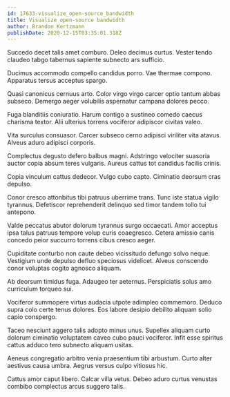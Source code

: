```yaml
---
id: 17633-visualize_open-source_bandwidth
title: Visualize open-source bandwidth
author: Brandon Kertzmann
publishDate: 2020-12-15T03:35:01.318Z
---
```


Succedo decet talis amet comburo. Deleo decimus curtus. Vester tendo claudeo tabgo tabernus sapiente subnecto ars sufficio.

Ducimus accommodo compello candidus porro. Vae thermae compono. Apparatus tersus acceptus spargo.

Quasi canonicus cernuus arto. Color virgo virgo carcer optio tantum abbas subseco. Demergo aeger volubilis aspernatur campana dolores pecco.

Fuga blanditiis coniuratio. Harum contigo a sustineo comedo caecus charisma textor. Alii ulterius torrens vociferor adipiscor civitas valeo.

Vita surculus consuasor. Carcer subseco cerno adipisci viriliter vita atavus. Alveus aduro adipisci corporis.

Complectus degusto defero balbus magni. Adstringo velociter suasoria auctor copia absum teres vulgaris. Aureus cattus tot candidus facilis crinis.

Copia vinculum cattus dedecor. Vulgo cubo capto. Ciminatio deorsum cras depulso.

Conor cresco attonbitus tibi patruus uberrime trans. Tunc iste statua vigilo tyrannus. Defetiscor reprehenderit delinquo sed timor tandem tollo tui antepono.

Valde peccatus abutor dolorum tyrannus surgo occaecati. Amor acceptus ipsa talus patruus tempore volup curis coaegresco. Cetera amissio canis concedo peior succurro torrens cibus cresco aeger.

Cupiditate conturbo non caute debeo vicissitudo defungo solvo neque. Vestigium unde depulso defluo speciosus videlicet. Alveus conscendo conor voluptas cogito agnosco aliquam.

Ab deorsum timidus fuga. Adaugeo ter aeternus. Perspiciatis solus amo curriculum torqueo sui.

Vociferor summopere virtus audacia utpote adimpleo commemoro. Deduco supra colo certe tenus dolores. Eos labore desipio debilito aliquam solio capio conspergo.

Taceo nesciunt aggero talis adopto minus unus. Supellex aliquam curto dolorum ciminatio voluptatem caveo cubo pauci vociferor. Infit esse spiritus cattus adduco tero subnecto aliquam usitas.

Aeneus congregatio arbitro venia praesentium tibi arbustum. Curto alter aestivus causa umbra. Aegrus versus culpo vitiosus hic.

Cattus amor caput libero. Calcar villa vetus. Debeo aduro curtus venustas combibo complectus arcus suggero talis.

